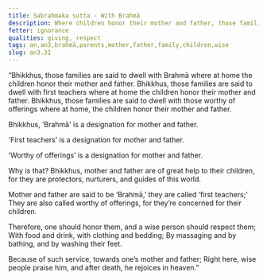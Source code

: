 ```yaml
---
title: Sabrahmaka sutta - With Brahmā
description: Where children honor their mother and father, those families are said to dwell with Brahmā.
fetter: ignorance
qualities: giving, respect
tags: an,an3,brahmā,parents,mother,father,family,children,wise
slug: an3.31
---
```


“Bhikkhus, those families are said to dwell with Brahmā where at home the children honor their mother and father. Bhikkhus, those families are said to dwell with first teachers where at home the children honor their mother and father. Bhikkhus, those families are said to dwell with those worthy of offerings where at home, the children honor their mother and father.

Bhikkhus, ‘Brahmā' is a designation for mother and father.

'First teachers’ is a designation for mother and father.

'Worthy of offerings’ is a designation for mother and father.

Why is that? Bhikkhus, mother and father are of great help to their children, for they are protectors, nurturers, and guides of this world.

Mother and father are said to be ‘Brahmā,’
they are called ‘first teachers;’
They are also called worthy of offerings,
for they’re concerned for their children.

Therefore, one should honor them,
and a wise person should respect them;
With food and drink,
with clothing and bedding;
By massaging and by bathing,
and by washing their feet.

Because of such service,
towards one’s mother and father;
Right here, wise people praise him,
and after death, he rejoices in heaven.”